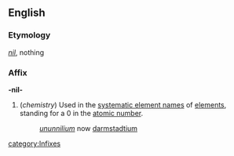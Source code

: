 ==English==
===Etymology===
{{L.}} ''[[nil]]'', nothing

===Affix===
'''-nil-'''

#(''chemistry'') Used in the [[systematic element name]]s of [[element]]s, standing for a 0 in the [[atomic number]].
#:''[[ununnilium]]'' now [[darmstadtium]]
[[category:Infixes]]